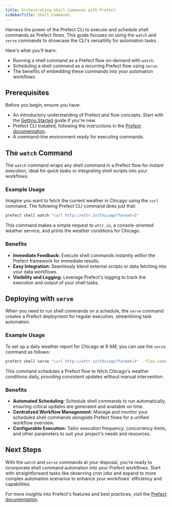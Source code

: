 ```yaml
---
title: Orchestrating Shell Commands with Prefect
sidebarTitle: Shell Commands
---
```


Harness the power of the Prefect CLI to execute and schedule shell commands as Prefect flows. This guide focuses on using the `watch` and `serve` commands to showcase the CLI's versatility for automation tasks.

Here's what you'll learn:

- Running a shell command as a Prefect flow on-demand with `watch`.
- Scheduling a shell command as a recurring Prefect flow using `serve`.
- The benefits of embedding these commands into your automation workflows.

## Prerequisites
Before you begin, ensure you have:

- An introductory understanding of Prefect and flow concepts. Start with the [Getting Started](/2.16.9/getting-started/quickstart/) guide if you're new.
- Prefect CLI installed, following the instructions in the [Prefect documentation](/2.16.9/getting-started/installation/).
- A command-line environment ready for executing commands.

## The `watch` Command
The `watch` command wraps any shell command in a Prefect flow for instant execution, ideal for quick tasks or integrating shell scripts into your workflows.

### Example Usage
Imagine you want to fetch the current weather in Chicago using the `curl` command. The following Prefect CLI command does just that:

```bash
prefect shell watch "curl http://wttr.in/Chicago?format=3"
```

This command makes a simple request to `wttr.in`, a console-oriented weather service, and prints the weather conditions for Chicago.

### Benefits
- **Immediate Feedback:** Execute shell commands instantly within the Prefect framework for immediate results.
- **Easy Integration:** Seamlessly blend external scripts or data fetching into your data workflows.
- **Visibility and Logging:** Leverage Prefect's logging to track the execution and output of your shell tasks.

## Deploying with `serve`
When you need to run shell commands on a schedule, the `serve` command creates a Prefect deployment for regular execution, streamlining task automation.

### Example Usage
To set up a daily weather report for Chicago at 9 AM, you can use the `serve` command as follows:

```bash
prefect shell serve "curl http://wttr.in/Chicago?format=3" --flow-name "Daily Chicago Weather Report" --cron-schedule "0 9 * * *" --deployment-name "Chicago Weather"
```

This command schedules a Prefect flow to fetch Chicago's weather conditions daily, providing consistent updates without manual intervention.

### Benefits
- **Automated Scheduling:** Schedule shell commands to run automatically, ensuring critical updates are generated and available on time.
- **Centralized Workflow Management:** Manage and monitor your scheduled shell commands alongside Prefect flows for a unified workflow overview.
- **Configurable Execution:** Tailor execution frequency, concurrency limits, and other parameters to suit your project's needs and resources.

## Next Steps
With the `watch` and `serve` commands at your disposal, you're ready to incorporate shell command automation into your Prefect workflows. Start with straightforward tasks like observing cron jobs and expand to more complex automation scenarios to enhance your workflows' efficiency and capabilities.

For more insights into Prefect's features and best practices, visit the [Prefect documentation](https://docs.prefect.io/).